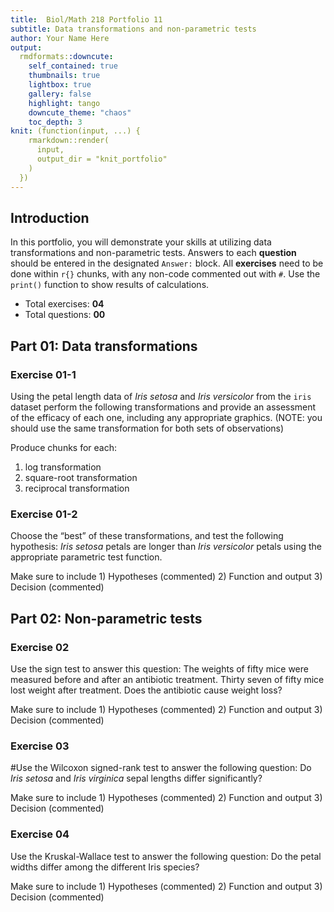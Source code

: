 ---
title:  Biol/Math 218 Portfolio 11
subtitle: Data transformations and non-parametric tests
author: Your Name Here
output:
  rmdformats::downcute:
    self_contained: true
    thumbnails: true
    lightbox: true
    gallery: false
    highlight: tango
    downcute_theme: "chaos"
    toc_depth: 3
knit: (function(input, ...) {
    rmarkdown::render(
      input,
      output_dir = "knit_portfolio"
    )
  })
---

## Introduction 
In this portfolio, you will demonstrate your skills at utilizing data transformations
and non-parametric tests.
Answers to each **question** should be entered in the 
designated `Answer:` block. All **exercises** need to be done within `r{}` chunks, with any 
non-code commented out with `#`. Use the `print()` function to show results of calculations.

- Total exercises: **04**
- Total questions: **00**

## Part 01: Data transformations

### Exercise 01-1
Using the petal length data of *Iris setosa* and *Iris versicolor* from the 
`iris` dataset perform the following transformations and provide an assessment 
of the efficacy of each one, including any appropriate graphics. (NOTE: you should
use the same transformation for both sets of observations)

Produce chunks for each:

1) log transformation
2) square-root transformation
3) reciprocal transformation

### Exercise 01-2
Choose the "best" of these transformations, and test the following 
hypothesis: *Iris setosa* petals are longer than 
*Iris versicolor* petals using the appropriate parametric test function.

Make sure to include
1) Hypotheses (commented)
2) Function and output
3) Decision (commented)


## Part 02: Non-parametric tests

### Exercise 02
Use the sign test to answer this question: The weights of fifty mice were
measured before and after an antibiotic treatment. 
Thirty seven of fifty mice lost weight after treatment. 
Does the antibiotic cause weight loss?

Make sure to include
1) Hypotheses (commented)
2) Function and output
3) Decision (commented)


### Exercise 03
#Use the Wilcoxon signed-rank test to answer the following question: Do
*Iris setosa* and *Iris virginica* sepal lengths differ significantly? 

Make sure to include
1) Hypotheses (commented)
2) Function and output
3) Decision (commented)

### Exercise 04
Use the Kruskal-Wallace test to answer the following question: Do the petal widths
differ among the different Iris species? 

Make sure to include
1) Hypotheses (commented)
2) Function and output
3) Decision (commented)